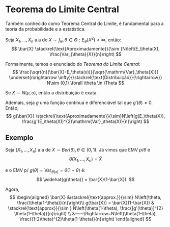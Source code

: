 # Teorema do Limite Central

Também conhecido como Teorema Central do Limite, é fundamental para a teoria da probabilidade e a estatística.

Seja $X_{1},\dots,X_{n}$ a.a de $X\sim f_{\theta},\theta \in \Theta : E_{\theta}(X^{2}) < \infty$, então:
$$
\bar{X} \stackrel{\text{Aproximadamente}}{\sim }N\left(E_\theta(X), \frac{Var_{\theta}{X}}{n}\right)
$$

Formalmente, temos o enunciado do *Teorema do Limite Central*:
$$
\frac{\sqrt{n}(\bar{X}-E_\theta(x))}{\sqrt{\mathrm{Var}_\theta(X)}} \underset{n\rightarrow \infty}{\stackrel{\text{Distribuição}}{\rightarrow}} N\sim (0,1) \forall \theta \in \Theta
$$

Se $X\sim N(\mu, \sigma)$, então a distribuição é exata.

Ademais, seja $g$ uma função contínua e diferenciável tal que $g'(\theta)\neq0$. Então,
$$
g(\bar{X}) \stackrel{\text{Aproximadamente}}{\sim}N\left(g(E_\theta(X)), \frac{g'(E_\theta(X))^{2}\mathrm{Var}_\theta(X)}{n}\right)
$$

## Exemplo

Seja $(X_{1},\dots,X_{n})$ a.a de $X\sim Ber(\theta), \theta \in (0,1)$. Já vimos que EMV $p/ \theta$ é
$$
\bar{\theta}(X_{1},\dots,X_{n}) = \bar{X}
$$

e o EMV p/ $g(\theta) = \mathrm{Var}_{\theta(x)}= \theta(1-\theta)$ é:
$$
\widehat{g(\theta)} = \bar{X}(1-\bar{X}).
$$

Agora,
$$
\begin{aligned}
\bar{X} &\stackrel{\text{approx.}}{\sim} N\left(\theta, \frac{\theta(1-\theta)}{n}\right)\\
g(\bar{X}) = \bar{X}(1-\bar{X}) & \stackrel{\text{approx}}{\sim } N\left(\theta(1-\theta),
\frac{[g'(\theta)]^{2} \theta(1-\theta)}{n}\right) \\
&~~~\Rightarrow~N\left(\theta(1-\theta), \frac{(1-2\theta)^{2}\theta(1-\theta)}{n}\right)
\end{aligned}
$$

